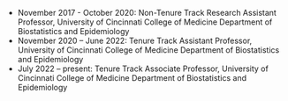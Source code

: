 - November 2017 - October 2020: Non-Tenure Track Research Assistant Professor, University of Cincinnati College of Medicine Department of Biostatistics and Epidemiology
- November 2020 – June 2022: Tenure Track Assistant Professor, University of Cincinnati College of Medicine Department of Biostatistics and Epidemiology
- July 2022 – present: Tenure Track Associate Professor, University of Cincinnati College of Medicine Department of Biostatistics and Epidemiology
